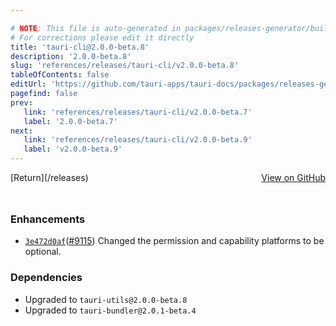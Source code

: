 ```yaml
---

# NOTE: This file is auto-generated in packages/releases-generator/build.ts
# For corrections please edit it directly
title: 'tauri-cli@2.0.0-beta.8'
description: '2.0.0-beta.8'
slug: 'references/releases/tauri-cli/v2.0.0-beta.8'
tableOfContents: false
editUrl: 'https://github.com/tauri-apps/tauri-docs/packages/releases-generator/build.ts'
pagefind: false
prev:
   link: 'references/releases/tauri-cli/v2.0.0-beta.7'
   label: '2.0.0-beta.7'
next:
   link: 'references/releases/tauri-cli/v2.0.0-beta.9'
   label: 'v2.0.0-beta.9'
---
```


<div style="margin-bottom:3rem; display: flex; justify-content: space-between; align-items: center"><span>[Return](/releases)</span><span><a href="https://github.com/tauri-apps/tauri/releases/tag/tauri-cli-v2.0.0-beta.8">View on GitHub</a></span></div>

### Enhancements

- [`3e472d0af`](https://www.github.com/tauri-apps/tauri/commit/3e472d0afcd67545dd6d9f18d304580a3b2759a8)([#9115](https://www.github.com/tauri-apps/tauri/pull/9115)) Changed the permission and capability platforms to be optional.

### Dependencies

- Upgraded to `tauri-utils@2.0.0-beta.8`
- Upgraded to `tauri-bundler@2.0.1-beta.4`


